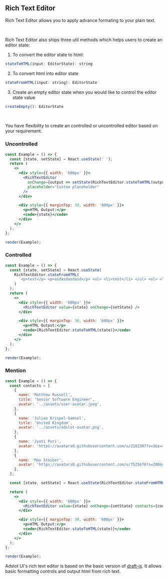 
## Rich Text Editor

Rich Text Editor allows you to apply advance formating to your plain text.

<br />

Rich Text Editor also ships three util methods which helps users to create an editor state:

1. To convert the editor state to html:

```jsx
stateToHTML(input: EditorState): string
```

2. To convert html into editor state

```jsx
stateFromHTML(input: string): EditorState
```

3. Create an empty editor state when you would like to control the editor state value

```jsx
createEmpty(): EditorState
```

<br />

You have flexibility to create an controlled or uncontrolled editor based on your requirement.

### Uncontrolled

```jsx live=true
const Example = () => {
  const [state, setState] = React.useState(' ');
  return (
    <>
      <div style={{ width: '600px' }}>
        <RichTextEditor
          onChange={output => setState(RichTextEditor.stateToHTML(output))}
          placeholder="Custom placeholder"
        />
      </div>

      <div style={{ marginTop: 30, width: '600px' }}>
        <p>HTML Output:</p>
        <code>{state}</code>
      </div>
    </>
  );
};

render(Example);
```

### Controlled

```jsx live=true
const Example = () => {
  const [state, setState] = React.useState(
    RichTextEditor.stateFromHTML(
      `<p>test</p> <p>asdasdasdasd</p> <ul> <li>test</li> </ul> <ol> <li>test</li> <li>123</li> </ol>`
    )
  );
  return (
    <>
      <div style={{ width: '600px' }}>
        <RichTextEditor value={state} onChange={setState} />
      </div>

      <div style={{ marginTop: 30, width: '600px' }}>
        <p>HTML Output:</p>
        <code>{RichTextEditor.stateToHTML(state)}</code>
      </div>
    </>
  );
};

render(Example);
```

### Mention

```jsx live=true
const Example = () => {
  const contacts = [
    {
      name: 'Matthew Russell',
      title: 'Senior Software Engineer',
      avatar: '../assets/user-avatar.jpeg',
    },
    {
      name: 'Julian Krispel-Samsel',
      title: 'United Kingdom',
      avatar: '../assets/adslot-avatar.png',
    },
    {
      name: 'Jyoti Puri',
      avatar: 'https://avatars0.githubusercontent.com/u/2182307?v=3&s=400',
    },
    {
      name: 'Max Stoiber',
      avatar: 'https://avatars0.githubusercontent.com/u/7525670?s=200&v=4',
    },
  ];

  const [state, setState] = React.useState(RichTextEditor.stateFromHTML(' '));

  return (
    <>
      <div style={{ width: '600px' }}>
        <RichTextEditor value={state} onChange={setState} contacts={contacts} />
      </div>

      <div style={{ marginTop: 30, width: '600px' }}>
        <p>HTML Output:</p>
        <code>{RichTextEditor.stateToHTML(state)}</code>
      </div>
    </>
  );
};

render(Example);
```

<DesignNotes>
  Adslot UI's rich text editor is based on the basic version of <a href="https://draftjs.org/">draft-js</a>. It allows
  basic formatting controls and output html from rich text.
</DesignNotes>

<Props componentName="RichTextEditor" />
